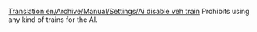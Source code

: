 [[Translation:en/Archive/Manual/Settings/Ai disable veh train]]
Prohibits using any kind of trains for the AI.